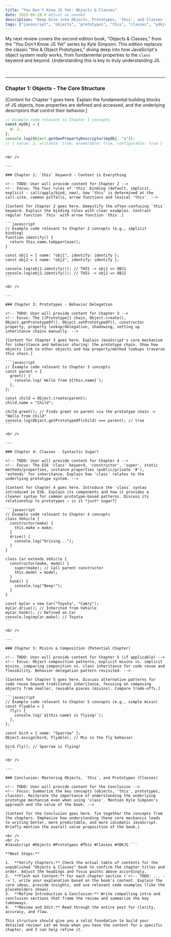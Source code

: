 ```yaml
---
title: "You Don't Know JS Yet: Objects & Classes"
date: 2025-04-28 # Adjust as needed
description: "Deep Dive into Objects, Prototypes, 'this', and Classes in JavaScript."
tags: ["javascript", "objects", "prototypes", "this", "classes", "ydkjs"]
---
```


My next review covers the second edition book, "Objects & Classes," from the "You Don't Know JS Yet" series by Kyle Simpson. This edition replaces the classic "this & Object Prototypes," diving deep into how JavaScript's object system _really_ works, from fundamental properties to the `class` keyword and beyond. Understanding this is key to truly understanding JS.

<br />

---

### Chapter 1: Objects - The Core Structure

<!-- TODO: User will provide content for Chapter 1 -->
<!-- Focus: Basic object creation (literals, constructors), properties (data vs accessor), property attributes (writable, enumerable, configurable), getting/setting properties, maybe object immutability/sealing. -->

[Content for Chapter 1 goes here. Explain the fundamental building blocks of JS objects, how properties are defined and accessed, and the underlying descriptors that control their behavior.]

```javascript
// Example code relevant to Chapter 1 concepts
const myObj = {
  a: 2,
};
console.log(Object.getOwnPropertyDescriptor(myObj, "a"));
// { value: 2, writable: true, enumerable: true, configurable: true }
```

````

<br />

---

### Chapter 2: `this` Keyword - Context is Everything

<!-- TODO: User will provide content for Chapter 2 -->
<!-- Focus: The four rules of 'this' binding (default, implicit, explicit - call/apply/bind, new), how 'this' is determined at the call-site, common pitfalls, arrow functions and lexical 'this'. -->

[Content for Chapter 2 goes here. Demystify the often-confusing `this` keyword. Explain the binding rules with clear examples. Contrast regular function `this` with arrow function `this`.]

```javascript
// Example code relevant to Chapter 2 concepts (e.g., implicit binding)
function identify() {
  return this.name.toUpperCase();
}

const obj1 = { name: "obj1", identify: identify };
const obj2 = { name: "obj2", identify: identify };

console.log(obj1.identify()); // THIS -> obj1 => OBJ1
console.log(obj2.identify()); // THIS -> obj2 => OBJ2
```

<br />

---

### Chapter 3: Prototypes - Behavior Delegation

<!-- TODO: User will provide content for Chapter 3 -->
<!-- Focus: The [[Prototype]] chain, Object.create(), Object.getPrototypeOf(), Object.setPrototypeOf(), constructor property, property lookup/delegation, shadowing, setting up inheritance chains manually. -->

[Content for Chapter 3 goes here. Explain JavaScript's core mechanism for inheritance and behavior sharing: the prototype chain. Show how objects link to other objects and how property/method lookups traverse this chain.]

```javascript
// Example code relevant to Chapter 3 concepts
const parent = {
  greet() {
    console.log(`Hello from ${this.name}`);
  },
};

const child = Object.create(parent);
child.name = "Child";

child.greet(); // Finds greet on parent via the prototype chain -> "Hello from Child"
console.log(Object.getPrototypeOf(child) === parent); // true
```

<br />

---

### Chapter 4: Classes - Syntactic Sugar?

<!-- TODO: User will provide content for Chapter 4 -->
<!-- Focus: The ES6 'class' keyword, 'constructor', 'super', static methods/properties, instance properties (public/private '#'), 'extends' for inheritance. Explain how 'class' relates to the underlying prototype system. -->

[Content for Chapter 4 goes here. Introduce the `class` syntax introduced in ES6. Explain its components and how it provides a cleaner syntax for common prototype-based patterns. Discuss its relationship to prototypes – is it *just* sugar?]

```javascript
// Example code relevant to Chapter 4 concepts
class Vehicle {
  constructor(make) {
    this.make = make;
  }
  drive() {
    console.log("Driving...");
  }
}

class Car extends Vehicle {
  constructor(make, model) {
    super(make); // Call parent constructor
    this.model = model;
  }
  honk() {
    console.log("Beep!");
  }
}

const myCar = new Car("Toyota", "Camry");
myCar.drive(); // Inherited from Vehicle
myCar.honk(); // Defined on Car
console.log(myCar.make); // Toyota
```

<br />

---

### Chapter 5: Mixins & Composition (Potential Chapter)

<!-- TODO: User will provide content for Chapter 5 (if applicable) -->
<!-- Focus: Object composition patterns, explicit mixins vs. implicit mixins, comparing composition vs. class inheritance for code reuse and flexibility. Behavior delegation pattern revisited. -->

[Content for Chapter 5 goes here. Discuss alternative patterns for code reuse beyond traditional inheritance, focusing on composing objects from smaller, reusable pieces (mixins). Compare trade-offs.]

```javascript
// Example code relevant to Chapter 5 concepts (e.g., simple mixin)
const Flyable = {
  fly() {
    console.log(`${this.name} is flying!`);
  },
};

const bird = { name: "Sparrow" };
Object.assign(bird, Flyable); // Mix in the fly behavior

bird.fly(); // Sparrow is flying!
```

<br />

---

### Conclusion: Mastering Objects, `this`, and Prototypes (Classes)

<!-- TODO: User will provide content for the Conclusion -->
<!-- Focus: Summarize the key concepts (objects, 'this', prototypes, classes). Reiterate the importance of understanding the underlying prototype mechanism even when using 'class'. Mention Kyle Simpson's approach and the value of the book. -->

[Content for the Conclusion goes here. Tie together the concepts from the chapters. Emphasize how understanding these core mechanics leads to writing better, more predictable, and more idiomatic JavaScript. Briefly mention the overall value proposition of the book.]

<br />
<br />
#JavaScript #Objects #Prototypes #This #Classes #YDKJS ```

**Next Steps:**

1.  **Verify Chapters:** Check the actual table of contents for the unpublished "Objects & Classes" book to confirm the chapter titles and order. Adjust the headings and focus points above accordingly.
2.  **Flesh out Content:** For each chapter section (`<!-- TODO: ... -->`), write your explanation based on the book's content. Explain the core ideas, provide insights, and use relevant code examples (like the placeholders shown).
3.  **Refine Introduction & Conclusion:** Write compelling intro and conclusion sections that frame the review and summarize the key takeaways.
4.  **Review and Edit:** Read through the entire post for clarity, accuracy, and flow.

This structure should give you a solid foundation to build your detailed review! Let me know when you have the content for a specific chapter, and I can help refine it.
````

